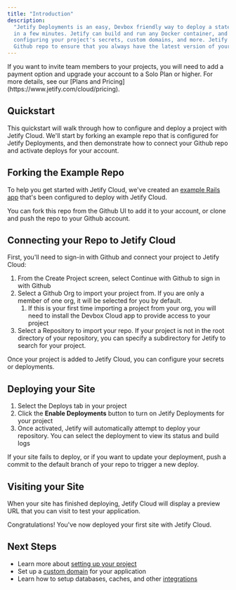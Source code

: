 ```yaml
---
title: "Introduction"
description:
  "Jetify Deployments is an easy, Devbox friendly way to deploy a stateless application to the cloud
  in a few minutes. Jetify can build and run any Docker container, and provides easy tools for
  configuring your project's secrets, custom domains, and more. Jetify connects to your projects
  Github repo to ensure that you always have the latest version of your application deployed."
---
```


<Info>
  If you want to invite team members to your projects, you will need to add a payment option and
  upgrade your account to a Solo Plan or higher. For more details, see our [Plans and
  Pricing](https://www.jetify.com/cloud/pricing).
</Info>

## Quickstart[​](#quickstart "Direct link to Quickstart")

This quickstart will walk through how to configure and deploy a project with Jetify Cloud. We'll
start by forking an example repo that is configured for Jetify Deployments, and then demonstrate how
to connect your Github repo and activate deploys for your account.

## Forking the Example Repo[​](#forking-the-example-repo "Direct link to Forking the Example Repo")

To help you get started with Jetify Cloud, we've created an
[example Rails app](https://github.com/jetify-com/jetify-deploy-example) that's been configured to
deploy with Jetify Cloud.

You can fork this repo from the Github UI to add it to your account, or clone and push the repo to
your Github account.

## Connecting your Repo to Jetify Cloud[​](#connecting-your-repo-to-jetify-cloud "Direct link to Connecting your Repo to Jetify Cloud")

First, you'll need to sign-in with Github and connect your project to Jetify Cloud:

1. From the Create Project screen, select Continue with Github to sign in with Github
2. Select a Github Org to import your project from. If you are only a member of one org, it will be
   selected for you by default.
   1. If this is your first time importing a project from your org, you will need to install the
      Devbox Cloud app to provide access to your project
3. Select a Repository to import your repo. If your project is not in the root directory of your
   repository, you can specify a subdirectory for Jetify to search for your project.

Once your project is added to Jetify Cloud, you can configure your secrets or deployments.

## Deploying your Site[​](#deploying-your-site "Direct link to Deploying your Site")

1. Select the Deploys tab in your project
2. Click the **Enable Deployments** button to turn on Jetify Deployments for your project
3. Once activated, Jetify will automatically attempt to deploy your repository. You can select the
   deployment to view its status and build logs

If your site fails to deploy, or if you want to update your deployment, push a commit to the default
branch of your repo to trigger a new deploy.

## Visiting your Site[​](#visiting-your-site "Direct link to Visiting your Site")

When your site has finished deploying, Jetify Cloud will display a preview URL that you can visit to
test your application.

Congratulations! You've now deployed your first site with Jetify Cloud.

## Next Steps[​](#next-steps "Direct link to Next Steps")

- Learn more about [setting up your project](/docs/cloud/deploys/setup/)
- Set up a [custom domain](/docs/cloud/deploys/custom-domains/) for your application
- Learn how to setup databases, caches, and other [integrations](/docs/cloud/deploys/integrations/)

